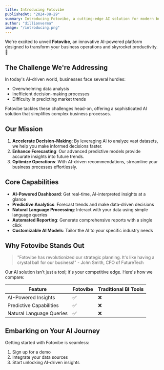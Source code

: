 ```yaml
---
title: Introducing Fotovibe
publishedAt: "2024-08-29"
summary: Introducing Fotovibe, a cutting-edge AI solution for modern businesses.
author: "dillionverma"
image: "/introducing.png"
---
```


We're excited to unveil **Fotovibe**, an innovative AI-powered platform designed to transform your business operations and skyrocket productivity. 🚀

## The Challenge We're Addressing

In today's AI-driven world, businesses face several hurdles:

- Overwhelming data analysis
- Inefficient decision-making processes
- Difficulty in predicting market trends

Fotovibe tackles these challenges head-on, offering a sophisticated AI solution that simplifies complex business processes.

## Our Mission

1. **Accelerate Decision-Making**: By leveraging AI to analyze vast datasets, we help you make informed decisions faster.
2. **Enhance Forecasting**: Our advanced predictive models provide accurate insights into future trends.
3. **Optimize Operations**: With AI-driven recommendations, streamline your business processes effortlessly.

## Core Capabilities

- **AI-Powered Dashboard**: Get real-time, AI-interpreted insights at a glance
- **Predictive Analytics**: Forecast trends and make data-driven decisions
- **Natural Language Processing**: Interact with your data using simple language queries
- **Automated Reporting**: Generate comprehensive reports with a single click
- **Customizable AI Models**: Tailor the AI to your specific industry needs

## Why Fotovibe Stands Out

> "Fotovibe has revolutionized our strategic planning. It's like having a crystal ball for our business!" - John Smith, CFO of FutureTech

Our AI solution isn't just a tool; it's your competitive edge. Here's how we compare:

| Feature                  | Fotovibe | Traditional BI Tools |
| ------------------------ | ------- | -------------------- |
| AI-Powered Insights      | ✅      | ❌                   |
| Predictive Capabilities  | ✅      | ❌                   |
| Natural Language Queries | ✅      | ❌                   |

## Embarking on Your AI Journey

Getting started with Fotovibe is seamless:

1. Sign up for a demo
2. Integrate your data sources
3. Start unlocking AI-driven insights
